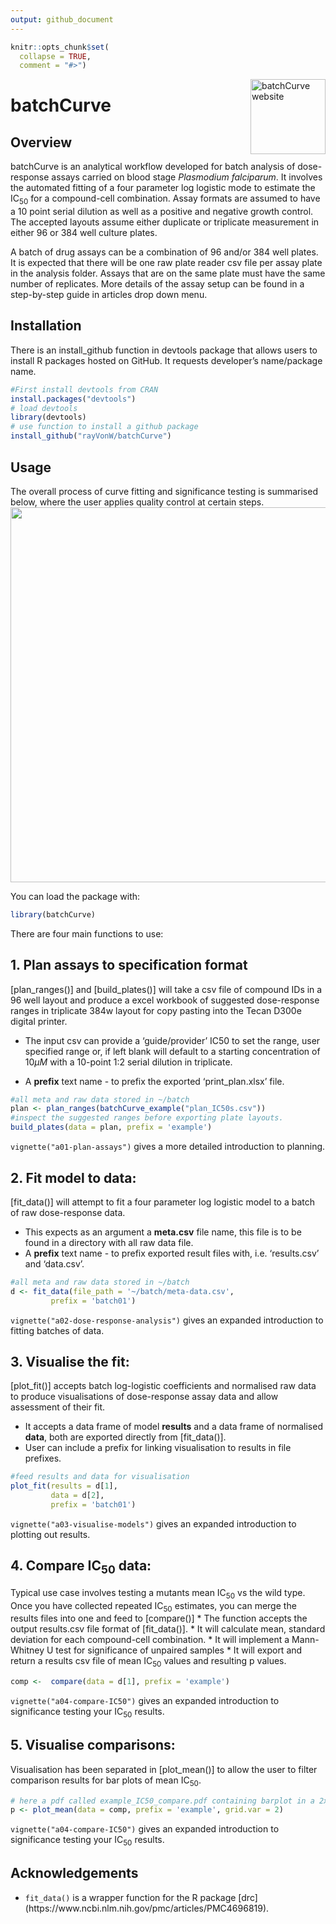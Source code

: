 ```yaml
---
output: github_document
---
```


```r
knitr::opts_chunk$set(
  collapse = TRUE,
  comment = "#>")
```
 
<a href="https://rayvonw.github.io/batchCurve/"><img src="man/figures/logo.png" align="right" height="120" alt="batchCurve website" /></a>

# batchCurve 

## Overview

batchCurve is an analytical workflow developed for batch analysis of dose-response assays carried on blood stage _Plasmodium falciparum_. It involves the automated fitting of a four parameter log logistic mode to estimate the IC~50~ for a compound-cell combination. Assay formats are assumed to have a 10 point serial dilution as well as a positive and negative growth control. The accepted layouts assume either duplicate or triplicate measurement in either 96 or 384 well culture plates.

A batch of drug assays can be a combination of 96 and/or 384 well plates. It is expected that there will be one raw plate reader csv file per assay plate in the analysis folder. Assays that are on the same plate must have the same number of replicates. More details of the assay setup can be found in a step-by-step guide in articles drop down menu.

## Installation

There is an install_github function in devtools package that allows users to install R packages hosted on GitHub. It requests developer’s name/package name.

```r
#First install devtools from CRAN
install.packages("devtools")
# load devtools
library(devtools)
# use function to install a github package
install_github("rayVonW/batchCurve")
```
## Usage

The overall process of curve fitting and significance testing is summarised below, where the user applies quality control at certain steps.
<center>
![](./man/figures/workflow.png){width=600px}
</center>

You can load the package with:

```r
library(batchCurve)
```

There are four main functions to use:

## 1. Plan assays to specification format 
[plan_ranges()] and [build_plates()] will take a csv file of compound IDs in a 96 well layout and produce a excel workbook of suggested dose-response ranges in triplicate 384w layout for copy pasting into the Tecan D300e digital printer. 

* The input csv can provide a 'guide/provider' IC50 to set the range, user specified range or, if left blank will default to a starting concentration of 10$\mu M$ with a 10-point 1:2 serial dilution in triplicate.

* A **prefix** text name - to prefix the exported 'print_plan.xlsx' file.
  
```r
#all meta and raw data stored in ~/batch
plan <- plan_ranges(batchCurve_example("plan_IC50s.csv"))
#inspect the suggested ranges before exporting plate layouts.
build_plates(data = plan, prefix = 'example')
```
`vignette("a01-plan-assays")` gives a more detailed introduction to planning.

## 2. Fit model to data: 
[fit_data()] will attempt to fit a four parameter log logistic model to a batch of raw dose-response data.

* This expects as an argument a **meta.csv** file name, this file is to be found in a directory with all raw data file.
* A **prefix** text name - to prefix exported result files with, i.e. 'results.csv' and 'data.csv'.
  
```r
#all meta and raw data stored in ~/batch
d <- fit_data(file_path = '~/batch/meta-data.csv', 
         prefix = 'batch01')
```
`vignette("a02-dose-response-analysis")` gives an expanded introduction to fitting batches of data.

## 3. Visualise the fit:
[plot_fit()] accepts batch log-logistic coefficients and normalised raw data to produce visualisations of dose-response assay data and allow assessment of their fit. 

  * It accepts a data frame of model **results** and a data frame of normalised **data**, both are exported directly from [fit_data()].
  * User can include a prefix for linking visualisation to results in file prefixes.

```r
#feed results and data for visualisation
plot_fit(results = d[1], 
         data = d[2],
         prefix = 'batch01')
```
`vignette("a03-visualise-models")` gives an expanded introduction to plotting out results.

## 4. Compare IC~50~ data:
Typical use case involves testing a mutants mean IC~50~ vs the wild type. Once you have collected repeated IC~50~ estimates, you can merge the results files into one and feed to [compare()]
    * The function accepts the output results.csv file format of [fit_data()]. 
    * It will calculate mean, standard deviation for each compound-cell combination.
    * It will implement a Mann-Whitney U test for significance of unpaired samples 
    * It will export and return a results csv file of mean IC~50~ values and resulting p values.
    

```r
comp <-  compare(data = d[1], prefix = 'example')

```
`vignette("a04-compare-IC50")` gives an expanded introduction to significance testing your IC~50~ results.

## 5. Visualise comparisons:

Visualisation has been separated in [plot_mean()] to allow the user to filter comparison results for bar plots of mean IC~50~. 

```r
# here a pdf called example_IC50_compare.pdf containing barplot in a 2x2 grid
p <- plot_mean(data = comp, prefix = 'example', grid.var = 2)
```
`vignette("a04-compare-IC50")` gives an expanded introduction to significance testing your IC~50~ results.

## Acknowledgements

* `fit_data()` is a wrapper function for the R package [drc] (https://www.ncbi.nlm.nih.gov/pmc/articles/PMC4696819).
